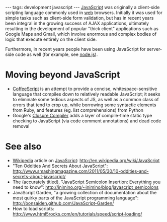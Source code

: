 ---
tags: development javascript
---
[[JavaScript]] was originally a client-side scripting language commonly used in [[web]] browsers. Initially it was used for simple tasks such as client-side form validation, but has in recent years been integral in the growing success of AJAX applications, ultimately resulting in the development of popular "thick client" applications such as Google Maps and Gmail, which involve enormous and complex bodies of logic that execute entirely on the client side.

Furthermore, in recent years people have been using JavaScript for server-side code as well (for example, see [[node.js]]).

= Moving beyond JavaScript =

* [[CoffeeScript]] is an attempt to provide a concise, whitespace-sensitive language that   compiles down to relatively readable JavaScript; it seeks to eliminate some tedious aspects of JS, as well as a common class of errors that tend to crop up, while borrowing some syntactic elements from Ruby, and features (eg. list comprehensions) from Python
* Google's [[Closure Compiler]] adds a layer of compile-time static type checking to JavaScript (via code comment annotations) and dead code removal

= See also =

* [[Wikipedia]] article on [[JavaScript]]: http://en.wikipedia.org/wiki/JavaScript
* "Ten Oddities And Secrets About JavaScript": http://www.smashingmagazine.com/2011/05/30/10-oddities-and-secrets-about-javascript/
* The (accurately titled), "JavaScript Semicolon Insertion: Everything you need to know": http://inimino.org/~inimino/blog/javascript_semicolons
* JavaScript Garden, "a growing collection of documentation about the most quirky parts of the JavaScript programming language": http://bonsaiden.github.com/JavaScript-Garden/
* How to load scripts: http://www.html5rocks.com/en/tutorials/speed/script-loading/
